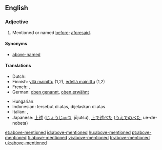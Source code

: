 ==English==

===Adjective===
{{en-adj|pos=[[above]]-[[mentioned]]|-}}

# Mentioned or named [[before]]; [[aforesaid]].

====Synonyms====
* [[above-named]]

====Translations====
{{trans-top|Mentioned or named before; aforesaid}}
* Dutch: {{t-|nl|bovenvermeld}}
* Finnish: [[yllä mainittu]] (1,2), [[edellä mainittu]] (1,2)
* French: {{t+|fr|susmentionné}},  {{t|fr|précité|m}}
* German: [[oben genannt]], [[oben erwähnt]]
{{trans-mid}}
* Hungarian: {{t|hu|fentemlített}}
* Indonesian: tersebut di atas, dijelaskan di atas
* Italian: {{t+|it|suddetto}},  {{t+|it|succitato}}
* Japanese: [[上述]] ([[じょうじゅつ]], jōjutsu), [[上で述べた]] ([[うえでのべた]], ue-de-nobeta)
{{trans-bottom}}

[[et:above-mentioned]]
[[id:above-mentioned]]
[[hu:above-mentioned]]
[[pt:above-mentioned]]
[[fi:above-mentioned]]
[[vi:above-mentioned]]
[[tr:above-mentioned]]
[[uk:above-mentioned]]